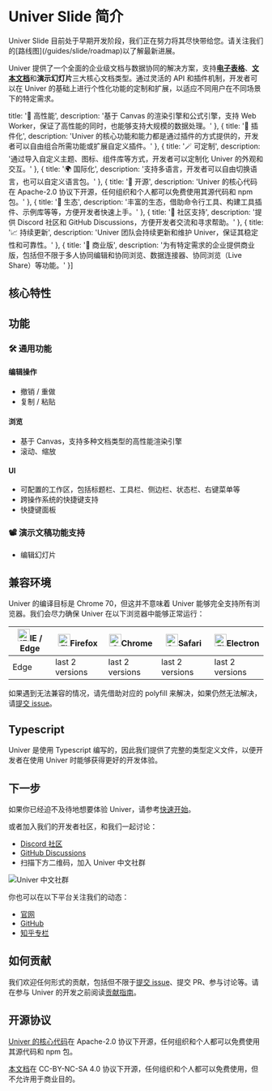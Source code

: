 
# Univer Slide 简介

<Callout emoji="🚨" type="error">
  Univer Slide 目前处于早期开发阶段，我们正在努力将其尽快带给您。请关注我们的[路线图](/guides/slide/roadmap)以了解最新进展。
</Callout>

Univer 提供了一个全面的企业级文档与数据协同的解决方案，支持[**电子表格**](/guides/sheet/introduction)、[**文本文档**](/guides/doc/introduction)和**演示幻灯片**三大核心文档类型。通过灵活的 API 和插件机制，开发者可以在 Univer 的基础上进行个性化功能的定制和扩展，以适应不同用户在不同场景下的特定需求。

  title: '🚀 高性能',
  description: '基于 Canvas 的渲染引擎和公式引擎，支持 Web Worker，保证了高性能的同时，也能够支持大规模的数据处理。'
}, {
  title: '🧩 插件化',
  description: 'Univer 的核心功能和能力都是通过插件的方式提供的，开发者可以自由组合所需功能或扩展自定义插件。'
}, {
  title: '🪄 可定制',
  description: '通过导入自定义主题、图标、组件库等方式，开发者可以定制化 Univer 的外观和交互。'
}, {
  title: '🌍 国际化',
  description: '支持多语言，开发者可以自由切换语言，也可以自定义语言包。'
}, {
  title: '📖 开源',
  description: 'Univer 的核心代码在 Apache-2.0 协议下开源，任何组织和个人都可以免费使用其源代码和 npm 包。'
}, {
  title: '🌿 生态',
  description: '丰富的生态，借助命令行工具、构建工具插件、示例库等等，方便开发者快速上手。'
}, {
  title: '💬 社区支持',
  description: '提供 Discord 社区和 GitHub Discussions，方便开发者交流和寻求帮助。'
}, {
  title: '📈 持续更新',
  description: 'Univer 团队会持续更新和维护 Univer，保证其稳定性和可靠性。'
}, {
  title: '💼 商业版',
  description: '为有特定需求的企业提供商业版，包括但不限于多人协同编辑和协同浏览、数据连接器、协同浏览（Live Share）等功能。'
}]

## 核心特性

<FeatureBox features={features} />

## 功能

### 🛠 通用功能

#### 编辑操作

- 撤销 / 重做
- 复制 / 粘贴

#### 浏览

- 基于 Canvas，支持多种文档类型的高性能渲染引擎
- 滚动、缩放

#### UI

- 可配置的工作区，包括标题栏、工具栏、侧边栏、状态栏、右键菜单等
- 跨操作系统的快捷键支持
- 快捷键面板

### 📽️ 演示文稿功能支持

- 编辑幻灯片

## 兼容环境

Univer 的编译目标是 Chrome 70，但这并不意味着 Univer 能够完全支持所有浏览器。我们会尽力确保 Univer 在以下浏览器中能够正常运行：

| [<img className="mx-auto" src="https://raw.githubusercontent.com/alrra/browser-logos/master/src/edge/edge_48x48.png" alt="IE / Edge" width="24px" height="24px" />](http://godban.github.io/browsers-support-badges/)IE / Edge | [<img className="mx-auto" src="https://raw.githubusercontent.com/alrra/browser-logos/master/src/firefox/firefox_48x48.png" alt="Firefox" width="24px" height="24px" />](http://godban.github.io/browsers-support-badges/)Firefox | [<img className="mx-auto" src="https://raw.githubusercontent.com/alrra/browser-logos/master/src/chrome/chrome_48x48.png" alt="Chrome" width="24px" height="24px" />](http://godban.github.io/browsers-support-badges/)Chrome | [<img className="mx-auto" src="https://raw.githubusercontent.com/alrra/browser-logos/master/src/safari/safari_48x48.png" alt="Safari" width="24px" height="24px" />](http://godban.github.io/browsers-support-badges/)Safari | [<img className="mx-auto" src="https://raw.githubusercontent.com/alrra/browser-logos/master/src/electron/electron_48x48.png" alt="Electron" width="24px" height="24px" />](http://godban.github.io/browsers-support-badges/)Electron |
| --------- | --------- | --------- | --------- | --------- |
| Edge| last 2 versions| last 2 versions| last 2 versions| last 2 versions

如果遇到无法兼容的情况，请先借助对应的 polyfill 来解决，如果仍然无法解决，请[提交 issue](https://github.com/dream-num/univer/issues/new/choose)。

## Typescript

Univer 是使用 Typescript 编写的，因此我们提供了完整的类型定义文件，以便开发者在使用 Univer 时能够获得更好的开发体验。

## 下一步

如果你已经迫不及待地想要体验 Univer，请参考[快速开始](/guides/sheet/getting-started/quickstart)。

或者加入我们的开发者社区，和我们一起讨论：

- [Discord 社区](https://discord.gg/XPGnMBmpd6)
- [GitHub Discussions](https://github.com/dream-num/univer/discussions)
- 扫描下方二维码，加入 Univer 中文社群

![Univer 中文社群](./introduction/qrcode.png)

你也可以在以下平台关注我们的动态：

- [官网](https://univer.ai)
- [GitHub](https://github.com/dream-num/univer)
- [知乎专栏](https://www.zhihu.com/org/meng-shu-ke-ji)

## 如何贡献

我们欢迎任何形式的贡献，包括但不限于[提交 issue](https://github.com/dream-num/univer/issues/new/choose)、提交 PR、参与讨论等。请在参与 Univer 的开发之前阅读[贡献指南](https://github.com/dream-num/univer/blob/dev/CONTRIBUTING.md)。

## 开源协议

[Univer 的核心代码](https://github.com/dream-num/univer)在 Apache-2.0 协议下开源，任何组织和个人都可以免费使用其源代码和 npm 包。

[本文档](https://github.com/dream-num/univer.ai)在 CC-BY-NC-SA 4.0 协议下开源，任何组织和个人都可以免费使用，但不允许用于商业目的。
